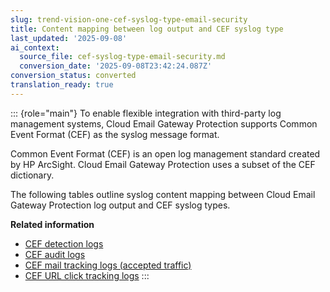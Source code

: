 ```yaml
---
slug: trend-vision-one-cef-syslog-type-email-security
title: Content mapping between log output and CEF syslog type
last_updated: '2025-09-08'
ai_context:
  source_file: cef-syslog-type-email-security.md
  conversion_date: '2025-09-08T23:42:24.087Z'
conversion_status: converted
translation_ready: true
---
```


::: {role="main"}
To enable flexible integration with third-party log management systems, Cloud Email Gateway Protection supports Common Event Format (CEF) as the syslog message format.

Common Event Format (CEF) is an open log management standard created by HP ArcSight. Cloud Email Gateway Protection uses a subset of the CEF dictionary.

The following tables outline syslog content mapping between Cloud Email Gateway Protection log output and CEF syslog types.

**Related information**

- [CEF detection logs](cef-detection-logs.mdx)
- [CEF audit logs](cef-audit-logs.mdx)
- [CEF mail tracking logs (accepted traffic)](cef-mail-tracking-traffic.mdx)
- [CEF URL click tracking logs](cef-url-click-tracking-logs.mdx)
:::
